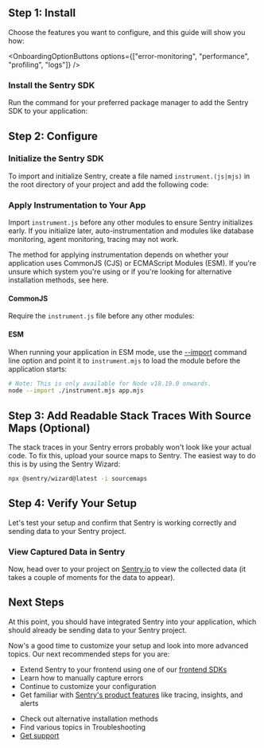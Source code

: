 <PlatformContent includePath="getting-started-prerequisites" />

## Step 1: Install

Choose the features you want to configure, and this guide will show you how:

<OnboardingOptionButtons
  options={["error-monitoring", "performance", "profiling", "logs"]}
/>

<PlatformContent includePath="getting-started-features-expandable" />

### Install the Sentry SDK

Run the command for your preferred package manager to add the Sentry SDK to your application:

<PlatformContent includePath="getting-started-install" />

## Step 2: Configure

### Initialize the Sentry SDK

To import and initialize Sentry, create a file named `instrument.(js|mjs)` in the root directory of your project and add the following code:

<PlatformContent includePath="getting-started-config" />

### Apply Instrumentation to Your App

<Alert level='warning'>

Import `instrument.js` before any other modules to ensure Sentry initializes early. If you initialize later, auto-instrumentation and modules like database monitoring, agent monitoring, tracing may not work.

</Alert>

<Alert level="info" title="Which module system are you using?">

The method for applying instrumentation depends on whether your application uses CommonJS (CJS) or ECMAScript Modules (ESM). If you're unsure which system you're using or if you're looking for alternative installation methods, see <PlatformLink to="/install">here</PlatformLink>.

</Alert>

#### CommonJS

Require the `instrument.js` file before any other modules:

<PlatformContent includePath="getting-started-use" />

#### ESM

When running your application in ESM mode, use the [--import](https://nodejs.org/api/cli.html#--importmodule) command line option and point it to `instrument.mjs` to load the module before the application starts:

```bash
# Note: This is only available for Node v18.19.0 onwards.
node --import ./instrument.mjs app.mjs
```

## Step 3: Add Readable Stack Traces With Source Maps (Optional)

The stack traces in your Sentry errors probably won't look like your actual code. To fix this, upload your source maps to Sentry.
The easiest way to do this is by using the Sentry Wizard:

```bash
npx @sentry/wizard@latest -i sourcemaps
```

## Step 4: Verify Your Setup

Let's test your setup and confirm that Sentry is working correctly and sending data to your Sentry project.

<PlatformContent includePath="getting-started-verify" />

### View Captured Data in Sentry

Now, head over to your project on [Sentry.io](https://sentry.io/) to view the collected data (it takes a couple of moments for the data to appear).

<PlatformContent includePath="getting-started-verify-locate-data" />

## Next Steps

At this point, you should have integrated Sentry into your application, which should already be sending data to your Sentry project.

Now's a good time to customize your setup and look into more advanced topics.
Our next recommended steps for you are:

- Extend Sentry to your frontend using one of our [frontend SDKs](/)
- Learn how to <PlatformLink to="/usage">manually capture errors</PlatformLink>
- Continue to <PlatformLink to="/configuration">customize your configuration</PlatformLink>
- Get familiar with [Sentry's product features](/product) like tracing, insights, and alerts

<Expandable permalink={false} title="Are you having problems setting up the SDK?">

- Check out alternative <PlatformLink to="/install">installation methods</PlatformLink>
- Find various topics in <PlatformLink to="/troubleshooting">Troubleshooting</PlatformLink>
- [Get support](https://sentry.zendesk.com/hc/en-us/)

</Expandable>
